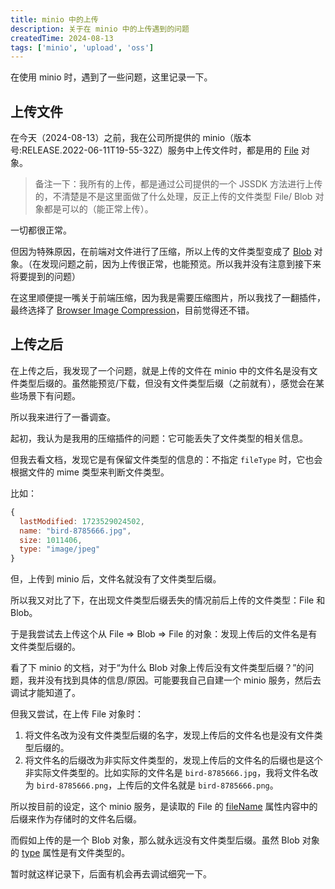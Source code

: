 ```yaml
---
title: minio 中的上传
description: 关于在 minio 中的上传遇到的问题
createdTime: 2024-08-13
tags: ['minio', 'upload', 'oss']
---
```


在使用 minio 时，遇到了一些问题，这里记录一下。

## 上传文件

在今天（2024-08-13）之前，我在公司所提供的 minio（版本号:RELEASE.2022-06-11T19-55-32Z）服务中上传文件时，都是用的 [File](https://developer.mozilla.org/zh-CN/docs/Web/API/File) 对象。

> 备注一下：我所有的上传，都是通过公司提供的一个 JSSDK 方法进行上传的，不清楚是不是这里面做了什么处理，反正上传的文件类型 File/ Blob 对象都是可以的（能正常上传）。

一切都很正常。

但因为特殊原因，在前端对文件进行了压缩，所以上传的文件类型变成了 [Blob](https://developer.mozilla.org/zh-CN/docs/Web/API/Blob) 对象。（在发现问题之前，因为上传很正常，也能预览。所以我并没有注意到接下来将要提到的问题）

在这里顺便提一嘴关于前端压缩，因为我是需要压缩图片，所以我找了一翻插件，最终选择了 [Browser Image Compression](https://github.com/Donaldcwl/browser-image-compression)，目前觉得还不错。


## 上传之后

在上传之后，我发现了一个问题，就是上传的文件在 minio 中的文件名是没有文件类型后缀的。虽然能预览/下载，但没有文件类型后缀（之前就有），感觉会在某些场景下有问题。

所以我来进行了一番调查。

起初，我认为是我用的压缩插件的问题：它可能丢失了文件类型的相关信息。

但我去看文档，发现它是有保留文件类型的信息的：不指定 `fileType` 时，它也会根据文件的 mime 类型来判断文件类型。

比如：

```js
{
  lastModified: 1723529024502,
  name: "bird-8785666.jpg",
  size: 1011406,
  type: "image/jpeg"
}
```

但，上传到 minio 后，文件名就没有了文件类型后缀。

所以我又对比了下，在出现文件类型后缀丢失的情况前后上传的文件类型：File 和 Blob。

于是我尝试去上传这个从 File => Blob => File 的对象：发现上传后的文件名是有文件类型后缀的。

看了下 minio 的文档，对于“为什么 Blob 对象上传后没有文件类型后缀？”的问题，我并没有找到具体的信息/原因。可能要我自己自建一个 minio 服务，然后去调试才能知道了。

但我又尝试，在上传 File 对象时：

1. 将文件名改为没有文件类型后缀的名字，发现上传后的文件名也是没有文件类型后缀的。
2. 将文件名的后缀改为非实际文件类型的，发现上传后的文件名的后缀也是这个非实际文件类型的。比如实际的文件名是 `bird-8785666.jpg`，我将文件名改为 `bird-8785666.png`，上传后的文件名就是 `bird-8785666.png`。

所以按目前的设定，这个 minio 服务，是读取的 File 的 [fileName](https://developer.mozilla.org/zh-CN/docs/Web/API/File/File#filename) 属性内容中的后缀来作为存储时的文件名后缀。

而假如上传的是一个 Blob 对象，那么就永远没有文件类型后缀。虽然 Blob 对象的 [type](https://developer.mozilla.org/zh-CN/docs/Web/API/Blob#blob.type) 属性是有文件类型的。

暂时就这样记录下，后面有机会再去调试细究一下。

